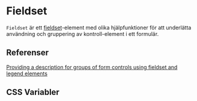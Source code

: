 
<Meta of={FieldsetStories} />

<Primary />
<Controls />

# Fieldset

`Fieldset` är ett [fieldset](https://developer.mozilla.org/en-US/docs/Web/HTML/Element/fieldset)-element med olika hjälpfunktioner för att underlätta användning och gruppering av kontroll-element i ett formulär.

## Referenser

[Providing a description for groups of form controls using fieldset and legend elements](https://www.w3.org/WAI/WCAG21/Techniques/html/H71)

## CSS Variabler

<CssVariables css={css} />
